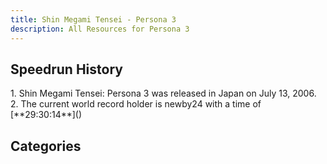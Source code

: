```yaml
---
title: Shin Megami Tensei - Persona 3
description: All Resources for Persona 3
---
```



<DocsHero 
    content="Persona 3 is the third mainline entry in the persona series. It has way too many versions."
    srcUrl={cover}
    alt="Persona 3 Cover"
/>

<LinkCard title="Leaderboards" href="https://www.speedrun.com/p3" description="See all the submitted runs on Speedrun.com"/>


## Speedrun History
<Steps>
    1. Shin Megami Tensei: Persona 3 was released in Japan on July 13, 2006.
    2. The current world record holder is newby24 with a time of [**29:30:14**]()
</Steps>


## Categories
<CardGrid>
    <Card title="Normal, True Ending"></Card>
</CardGrid>
